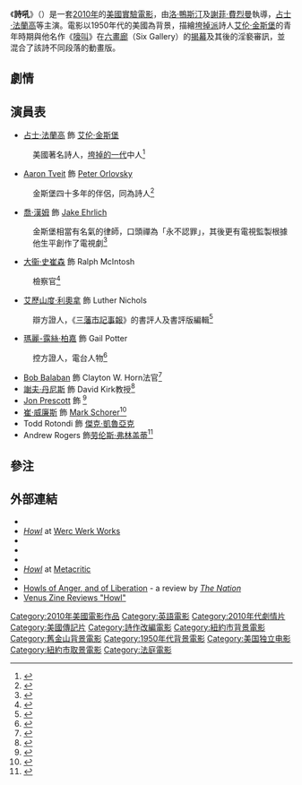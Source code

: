 {{noteTA
|T=zh-tw:嚎囂; zh-hk:詩吼;
|G1=Movie
|G2=Show
|1=zh-tw:嚎囂; zh-hk:詩吼;
}}
{{Infobox film
| name           = 詩吼
| original_name = ''Howl''
| image          = Howl poster.jpg
| caption        = 電影美版海報
| director       = [[洛·鴨斯汀|洛·鴨斯汀]]<br />[[謝菲·費烈曼|謝菲·費烈曼]]
| producer       = 洛·鴨斯汀<br />謝菲·費烈曼<br />Elizabeth Redleaf<br />[[吉士·雲·辛|吉士·雲·辛]]<br />Christine Walker
| writer         = 洛·鴨斯汀<br />謝菲·費烈曼
| starring       = [[占士·法蘭高|占士·法蘭高]]<br />[[Aaron_Tveit|Aaron Tveit]]<br />[[喬·漢姆|喬·漢姆]]<br />[[大衞·史崔森|大衞·史崔森]]<br />[[瑪麗-露絲·柏嘉|瑪麗-露絲·柏嘉]]<br />[[Jon_Prescott|Jon Prescott]]<br />{{link-en|艾歷山度·利奧拿|Alessandro Nivola}}<br />[[Bob_Balaban|Bob Balaban]]<br />[[謝夫·丹尼斯|謝夫·丹尼斯]]<br />{{link-en|崔·威廉斯|Treat Williams}}
| music          = [[卡特·伯韋爾|卡特·伯韋爾]]
| cinematography = Edward Lachman
| editing        = Jake Pushinsky<br />Stan Webb（動畫）
| studio         = Werc Werk Works
| distributor    = [[Oscilloscope_Laboratories|Oscilloscope Laboratories]]<ref name="movingpicturesmagazine.com">http://www.movingpicturesmagazine.com/NewsViews/tabid/60/entryid/3438/Oscilloscope-Gets-U-S-Rights-to-Howl.aspx{{dead link|date=十月 2017 |bot=InternetArchiveBot }}</ref>
| released       = {{Film date|2010|1|21|[[日舞影展|日舞]]}}<br>{{start date|2010|09|24}}<small>（美國<ref name="movingpicturesmagazine.com"/>）</small>
| runtime        = 85分鐘
| country        = {{USA}}
| language       = 英語
| budget         = 
| gross          = 
| tw_name       = 嚎囂
| hk_name       = 詩吼
}}

《'''詩吼'''》（{{lang-en|''Howl''}}）是一套[[2010年電影|2010年]]的[[美國電影|美國]][[實驗電影|實驗電影]]，由[[洛·鴨斯汀|洛·鴨斯汀]]及[[謝菲·費烈曼|謝菲·費烈曼]]執導，[[占士·法蘭高|占士·法蘭高]]等主演。電影以1950年代的美國為背景，描繪[[垮掉的一代|垮掉派]]詩人[[艾伦·金斯堡|艾伦·金斯堡]]的青年時期與他名作《[[嚎叫|嚎叫]]》在[[六畫廊|六畫廊]]（Six Gallery）的[[六畫廊讀書會|揭幕]]及其後的淫褻審訊，並混合了該詩不同段落的動畫版。

==劇情==

==演員表==
* [[占士·法蘭高|占士·法蘭高]] 飾 [[艾伦·金斯堡|艾伦·金斯堡]]
:美國著名詩人，[[垮掉的一代|垮掉的一代]]中人<ref>{{cite web | url=http://www.monstersandcritics.com/movies/news/article_1460659.php/Indie_studio_Werc_Werk_Works_to_produce_Howl_with_James_Franco | title="Indie studio Werc Werk Works to produce 'Howl' with James Franco" | publisher=MonstersAndCritics.com | accessdate=February 20, 2009 | archive-date=2012-10-02 | archive-url=https://web.archive.org/web/20121002142913/http://www.monstersandcritics.com/movies/news/article_1460659.php/Indie_studio_Werc_Werk_Works_to_produce_Howl_with_James_Franco | dead-url=no }}</ref>
* [[Aaron_Tveit|Aaron Tveit]] 飾 [[Peter_Orlovsky|Peter Orlovsky]]
:金斯堡四十多年的伴侶，同為詩人<ref>{{cite web | url=http://www.papermag.com/?section=article&parid=3230 | title="Catch him if you can: These are busy times for actor Aaron Tveit." | publisher=PaperMag.com | accessdate=April 24, 2009 | archive-date=2016-03-03 | archive-url=https://web.archive.org/web/20160303203352/http://www.papermag.com/?section=article&parid=3230 | dead-url=no }}</ref>
* [[喬·漢姆|喬·漢姆]] 飾 [[Jake_Ehrlich|Jake Ehrlich]]
:金斯堡相當有名氣的律師，口頭禪為「永不認罪」，其後更有電視監製根據他生平創作了電視劇''{{link-en|Perry Mason (電視劇)|Perry Mason (TV series)|Perry Mason}}''<ref>{{cite web | url=http://www.cinematical.com/2009/03/25/jon-hamm-puts-on-legal-briefs-for-howl/ | title="Jon Hamm puts on legal briefs for 'Howl'" | work=Cinematical.com | accessdate=March 25, 2009 | archive-date=2012-07-22 | archive-url=https://archive.is/20120722051324/http://blog.moviefone.com/2009/03/25/jon-hamm-puts-on-legal-briefs-for-howl/ | dead-url=no }}</ref>
* [[大衞·史崔森|大衞·史崔森]] 飾 Ralph McIntosh
:檢察官<ref>{{cite web | url=http://movieblog.ugo.com/movies/david-strathairn-interview | title="David Strathairn Interview" | publisher=MovieBlog.Ugo.com | accessdate=May 5, 2009}}</ref>
* [[艾歷山度·利奧拿|艾歷山度·利奧拿]] 飾 Luther Nichols
:辯方證人，《[[三藩市記事報|三藩市記事報]]》的書評人及書評版編輯<ref>{{cite web | url=http://www.nakednotions.com/3589173 | title="'Howl' for James Franco" | publisher=NakedNotions.com | accessdate=July 25, 2009 }}{{dead link|date=十月 2017 |bot=InternetArchiveBot }}</ref>
* [[瑪麗-露絲·柏嘉|瑪麗-露絲·柏嘉]] 飾 Gail Potter
:控方證人，電台人物<ref>{{cite web | url=http://www.filmschoolrejects.com/news/mary-louise-parker-joins-the-exceptional-cast-of-howl.php | title="Mary-Louise Parker joins the exceptional cast of 'Howl'" | publisher=FilmSchoolRejects.com | accessdate=September 10, 2008 | archive-date=2016-04-10 | archive-url=https://web.archive.org/web/20160410071917/http://filmschoolrejects.com/news/mary-louise-parker-joins-the-exceptional-cast-of-howl.php | dead-url=no }}</ref>
* [[Bob_Balaban|Bob Balaban]] 飾 Clayton W. Horn法官<ref>{{cite web | url=http://www.wercwerkworks.com/news?module=news&showitem=12 | title="Jon Hamm rounds out final all-star cast of 'Howl'" | publisher=WercWerkWorks.com | accessdate=March 24, 2009 | archive-date=2016-03-15 | archive-url=https://web.archive.org/web/20160315113534/http://www.wercwerkworks.com/news/?module=news&showitem=12 | dead-url=no }}</ref>
* [[謝夫·丹尼斯|謝夫·丹尼斯]] 飾 David Kirk教授<ref>{{cite web | url=http://www.buzzsugar.com/1964545 | title="Allen Ginsberg biopic, 'Howl', gets stellar cast and crew" | publisher=BuzzSugar.com | accessdate=September 9, 2008 | archive-url=https://web.archive.org/web/20091003222541/http://www.buzzsugar.com/1964545 | archive-date=2009-10-03 | dead-url=yes }}</ref>
* [[Jon_Prescott|Jon Prescott]] 飾 {{link-en|尼爾·卡薩蒂|Neal Cassady}}<ref>{{cite web | url=http://www.wercwerkworks.com/projects/howl | title="Howl In Postproduction" | publisher=werkwerkwerks.com | accessdate=October 10, 2009 | archive-date=2021-02-26 | archive-url=https://web.archive.org/web/20210226042111/http://www.wercwerkworks.com/projects/howl/ | dead-url=no }}</ref>
* [[崔·威廉斯|崔·威廉斯]] 飾 [[Mark_Schorer|Mark Schorer]]<ref>{{cite web | url=http://www.reserveresult.com/2009/06/james-francos-allen-ginsberg-howl-1st.html | title="James Franco's Allen Ginsberg @ 'Howl'--1st look" | publisher=ReserveResult.com | accessdate=June 9, 2009 | archive-date=2012-11-13 | archive-url=https://web.archive.org/web/20121113034054/http://www.reserveresult.com/2009/06/james-francos-allen-ginsberg-howl-1st.html | dead-url=no }}</ref>
* Todd Rotondi 飾 [[傑克·凱魯亞克|傑克·凱魯亞克]]
* Andrew Rogers 飾[[劳伦斯·弗林盖蒂|劳伦斯·弗林盖蒂]]<ref>{{cite web | url=http://www.slashfilm.com/2009/06/09/first-look-james-franco-in-howl/ | title="First Look: James Franco in 'Howl'" | work=[[詩吼/Film|詩吼//Film]] | accessdate=June 9, 2009 | archive-date=2010-10-28 | archive-url=https://web.archive.org/web/20101028131849/http://www.slashfilm.com/2009/06/09/first-look-james-franco-in-howl/ | dead-url=no }}</ref>

==參注==
{{reflist}}

==外部連結==
* {{Official website|http://howlthemovie.com/}}
* [http://www.wercwerkworks.com/projects/howl ''Howl''] {{Wayback|url=http://www.wercwerkworks.com/projects/howl |date=20210226042111 }} at [[Werc_Werk_Works|Werc Werk Works]]
* {{Allmovie title|481241|詩吼}}
* {{mojo title|howl|詩吼}}
* {{IMDb title|1049402|詩吼}}
* [http://www.metacritic.com/movie/howl/ ''Howl''] {{Wayback|url=http://www.metacritic.com/movie/howl/ |date=20201031200835 }} at [[Metacritic|Metacritic]]
* {{rotten-tomatoes|1211483-howl|詩吼}}
* [http://www.thenation.com/print/article/155073/howls-anger-and-liberation Howls of Anger, and of Liberation] {{Wayback|url=http://www.thenation.com/print/article/155073/howls-anger-and-liberation |date=20150610204306 }} - a review by ''[[The_Nation|The Nation]]''
* [https://web.archive.org/web/20101206072710/http://www.venuszine.com/articles/art_and_culture/film/7893/Howl Venus Zine Reviews "Howl"]

{{DEFAULTSORT:Howl}}
[[Category:2010年美國電影作品|Category:2010年美國電影作品]]
[[Category:英語電影|Category:英語電影]]
[[Category:2010年代劇情片|Category:2010年代劇情片]]
[[Category:美國傳記片|Category:美國傳記片]]
[[Category:詩作改編電影|Category:詩作改編電影]]
[[Category:紐約市背景電影|Category:紐約市背景電影]]
[[Category:舊金山背景電影|Category:舊金山背景電影]]
[[Category:1950年代背景電影|Category:1950年代背景電影]]
[[Category:美国独立电影|Category:美国独立电影]]
[[Category:紐約市取景電影|Category:紐約市取景電影]]
<!---[[Category:Courtroom_dramas|Category:Courtroom dramas]]
[[Category:Films_with_live_action_and_animation|Category:Films with live action and animation]]
[[Category:Films_about_the_Beat_Generation|Category:Films about the Beat Generation]]--->
[[Category:法庭電影|Category:法庭電影]]